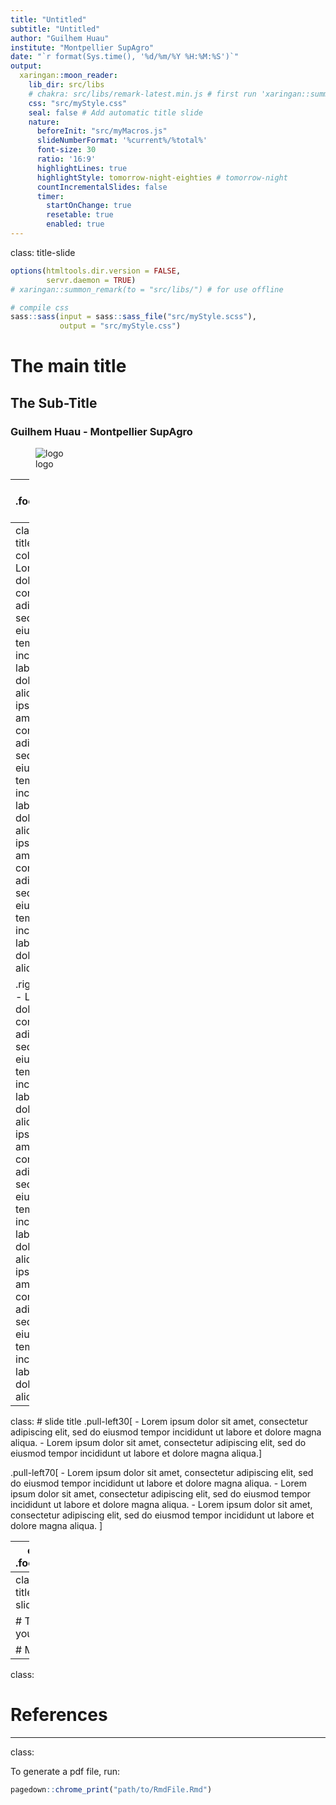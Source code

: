 ```yaml
---
title: "Untitled"
subtitle: "Untitled"
author: "Guilhem Huau"
institute: "Montpellier SupAgro"
date: "`r format(Sys.time(), '%d/%m/%Y %H:%M:%S')`"
output:
  xaringan::moon_reader:
    lib_dir: src/libs
    # chakra: src/libs/remark-latest.min.js # first run 'xaringan::summon_remark(to = "src/libs/")'
    css: "src/myStyle.css"
    seal: false # Add automatic title slide
    nature:
      beforeInit: "src/myMacros.js"
      slideNumberFormat: '%current%/%total%'
      font-size: 30
      ratio: '16:9'
      highlightLines: true
      highlightStyle: tomorrow-night-eighties # tomorrow-night
      countIncrementalSlides: false
      timer: 
        startOnChange: true
        resetable: true
        enabled: true
---
```

class: title-slide

```r
options(htmltools.dir.version = FALSE,
        servr.daemon = TRUE)
# xaringan::summon_remark(to = "src/libs/") # for use offline

# compile css
sass::sass(input = sass::sass_file("src/myStyle.scss"),
           output = "src/myStyle.css")

```

<!-- add word cloud or logo image -->


# The main title

## The Sub-Title 

### Guilhem Huau - Montpellier SupAgro

![logo](src/img/IAlogo.png)

---
class: 
.footnote[Hello world]


# Introduction

- Lorem ipsum dolor sit amet, consectetur adipiscing elit, sed do eiusmod tempor incididunt ut labore et dolore magna aliqua. 
- Lorem ipsum dolor sit amet, consectetur adipiscing elit, sed do eiusmod tempor incididunt ut labore et dolore magna aliqua. 
- Lorem ipsum dolor sit amet, consectetur adipiscing elit, sed do eiusmod tempor incididunt ut labore et dolore magna aliqua. 

## subtitle

---
class: 
# slide title
.left-column[
- Lorem ipsum dolor sit amet, consectetur adipiscing elit, sed do eiusmod tempor incididunt ut labore et dolore magna aliqua. 
- Lorem ipsum dolor sit amet, consectetur adipiscing elit, sed do eiusmod tempor incididunt ut labore et dolore magna aliqua. 
- Lorem ipsum dolor sit amet, consectetur adipiscing elit, sed do eiusmod tempor incididunt ut labore et dolore magna aliqua. 
]

.right-column[
- Lorem ipsum dolor sit amet, consectetur adipiscing elit, sed do eiusmod tempor incididunt ut labore et dolore magna aliqua. 
- Lorem ipsum dolor sit amet, consectetur adipiscing elit, sed do eiusmod tempor incididunt ut labore et dolore magna aliqua. 
- Lorem ipsum dolor sit amet, consectetur adipiscing elit, sed do eiusmod tempor incididunt ut labore et dolore magna aliqua. 
]

---
class: 
# slide title
.pull-left30[
- Lorem ipsum dolor sit amet, consectetur adipiscing elit, sed do eiusmod tempor incididunt ut labore et dolore magna aliqua. 
- Lorem ipsum dolor sit amet, consectetur adipiscing elit, sed do eiusmod tempor incididunt ut labore et dolore magna aliqua.
]

.pull-left70[
- Lorem ipsum dolor sit amet, consectetur adipiscing elit, sed do eiusmod tempor incididunt ut labore et dolore magna aliqua. 
- Lorem ipsum dolor sit amet, consectetur adipiscing elit, sed do eiusmod tempor incididunt ut labore et dolore magna aliqua. 
- Lorem ipsum dolor sit amet, consectetur adipiscing elit, sed do eiusmod tempor incididunt ut labore et dolore magna aliqua. 
]

---
class:
.footnote[]

# Image

![:width 90%](src/img/IAlogo.png)




---
class: title-slide-final

# Thank you

# Merci


---
class: 

# References

---
class:

To generate a pdf file, run:

```r
pagedown::chrome_print("path/to/RmdFile.Rmd")
```

